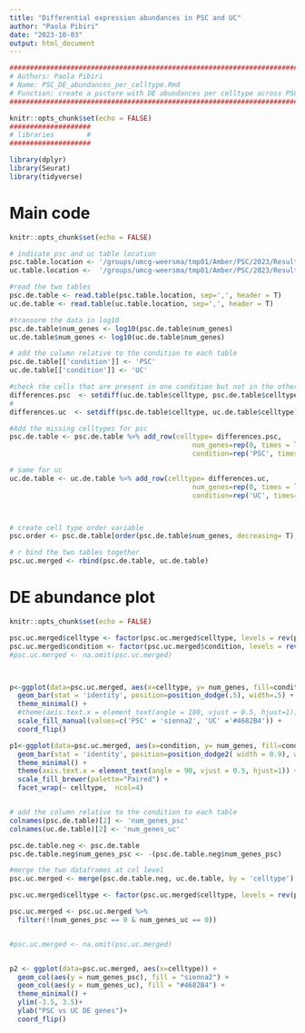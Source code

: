 ```yaml
---
title: "Differential expression abundances in PSC and UC"
author: "Paola Pibiri"
date: "2023-10-03"
output: html_document
---
```


```r
###################################################################################################################
# Authors: Paola Pibiri
# Name: PSC_DE_abundances_per_celltype.Rmd
# Function: create a picture with DE abundances per celltype across PSC and UC conditions
###################################################################################################################
```



```r
knitr::opts_chunk$set(echo = FALSE)
####################
# libraries        #
####################

library(dplyr)
library(Seurat)
library(tidyverse)
```


# Main code 
```r
knitr::opts_chunk$set(echo = FALSE)

# indicate psc and uc table location
psc.table.location <- '/groups/umcg-weersma/tmp01/Amber/PSC/2023/Results/DEpercelltype_PSC.csv'
uc.table.location <-  '/groups/umcg-weersma/tmp01/Amber/PSC/2023/Results/DEpercelltype_UC.csv'

#read the two tables 
psc.de.table <- read.table(psc.table.location, sep=',', header = T)
uc.de.table <- read.table(uc.table.location, sep=',', header = T)

#transorm the data in log10
psc.de.table$num_genes <- log10(psc.de.table$num_genes)
uc.de.table$num_genes <- log10(uc.de.table$num_genes)

# add the column relative to the condition to each table
psc.de.table[['condition']] <- 'PSC'
uc.de.table[['condition']] <- 'UC'

#check the cells that are present in one condition but not in the other
differences.psc  <- setdiff(uc.de.table$celltype, psc.de.table$celltype)
#
differences.uc  <- setdiff(psc.de.table$celltype, uc.de.table$celltype)

#Add the missing celltypes for psc
psc.de.table <- psc.de.table %>% add_row(celltype= differences.psc, 
                                             num_genes=rep(0, times = length(differences.psc)), 
                                             condition=rep('PSC', times=length(differences.psc)))

# same for uc
uc.de.table <- uc.de.table %>% add_row(celltype= differences.uc, 
                                             num_genes=rep(0, times = length(differences.uc)), 
                                             condition=rep('UC', times=length(differences.uc)))



# create cell type order variable
psc.order <- psc.de.table[order(psc.de.table$num_genes, decreasing= T), 'celltype']

# r bind the two tables together
psc.uc.merged <- rbind(psc.de.table, uc.de.table)
```

# DE abundance plot
```r
knitr::opts_chunk$set(echo = FALSE)

psc.uc.merged$celltype <- factor(psc.uc.merged$celltype, levels = rev(psc.order))
psc.uc.merged$condition <- factor(psc.uc.merged$condition, levels = rev(c('PSC', 'UC')))
#psc.uc.merged <- na.omit(psc.uc.merged)



p<-ggplot(data=psc.uc.merged, aes(x=celltype, y= num_genes, fill=condition)) +
  geom_bar(stat = 'identity', position=position_dodge(.5), width=.5) +
  theme_minimal() +
  #theme(axis.text.x = element_text(angle = 180, vjust = 0.5, hjust=1)) +
  scale_fill_manual(values=c('PSC' = 'sienna2', 'UC' ='#4682B4')) +
  coord_flip() 

p1<-ggplot(data=psc.uc.merged, aes(x=condition, y= num_genes, fill=condition)) +
  geom_bar(stat = 'identity', position=position_dodge2( width = 0.9), width= 0.5) +
  theme_minimal() +
  theme(axis.text.x = element_text(angle = 90, vjust = 0.5, hjust=1)) +
  scale_fill_brewer(palette="Paired") +
  facet_wrap(~ celltype,  ncol=4) 



```

``` r

# add the column relative to the condition to each table
colnames(psc.de.table)[2] <- 'num_genes_psc'
colnames(uc.de.table)[2] <- 'num_genes_uc'

psc.de.table.neg <- psc.de.table
psc.de.table.neg$num_genes_psc <- -(psc.de.table.neg$num_genes_psc)

#merge the two dataframes at col level
psc.uc.merged <- merge(psc.de.table.neg, uc.de.table, by = 'celltype')

psc.uc.merged$celltype <- factor(psc.uc.merged$celltype, levels = rev(psc.order))

psc.uc.merged <- psc.uc.merged %>%
  filter(!(num_genes_psc == 0 & num_genes_uc == 0))


#psc.uc.merged <- na.omit(psc.uc.merged)


p2 <- ggplot(data=psc.uc.merged, aes(x=celltype)) +
  geom_col(aes(y = num_genes_psc), fill = "sienna2") +
  geom_col(aes(y = num_genes_uc), fill = "#4682B4") +
  theme_minimal() +
  ylim(-3.5, 3.5)+
  ylab("PSC vs UC DE genes")+
  coord_flip()  
  




```
